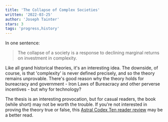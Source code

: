 ```yaml
---
title: 'The Collapse of Complex Societies'
written: '2022-03-25'
author: 'Joseph Tainter'
stars: 3
tags: 'progress,history'
---
```


In one sentence:

> The collapse of a society is a response to declining marginal returns on investment in complexity.

Like all grand historical theories, it's an interesting idea. The downside, of course, is that 'complexity' is never defined precisely, and so the theory remains unprovable. There's good reason why the theory holds for bureacracy and government - Iron Laws of Bureacracy and other perverse incentives - but why for technology?

The thesis is an interesting provocation, but for casual readers, the book (while short) may not be worth the trouble. If you're not interested in proving the theory true or false, this [Astral Codex Ten reader review](https://astralcodexten.substack.com/p/your-book-review-the-collapse-of) may be a better read.
